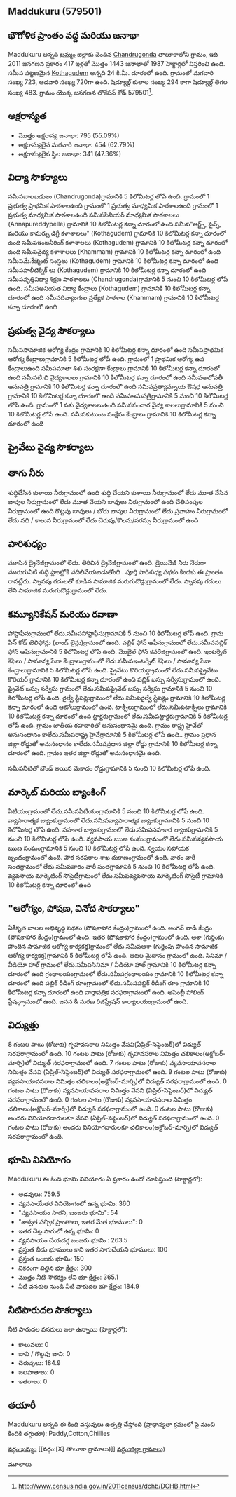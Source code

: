 {{Infobox settlement
| name=Maddukuru
| native_name=
| native_name_lang=
| other_name=
| nickname=
| settlement_type=Village
| image_skyline=
| image_alt=
| image_caption=
| pushpin_map=India Telangana
| pushpin_label_position=right
| pushpin_map_alt=
| pushpin_map_caption=Location in Telangana, India
| latd=
| latm=
| lats=
| latNS=
| longd=
| longm=
| longs=
| longEW=
| coordinates_display=inline,title
| subdivision_type=[[ದೇಶ]]
| subdivision_name={{flag|India}}
| subdivision_type1=[[States and territories of India|State]]
| subdivision_name1=తెలoగాణ 
| subdivision_type2=[[List of districts of India|District]]
| subdivision_name2=ఖమ్మం
| subdivision_type3=Tahsil
| subdivision_name3=Chandrugonda
| website=
| established_title=<!-- Established -->
| established_date=
| founder=
| named_for=
| government_type=
| governing_body=
| unit_pref=Metric=
| area_footnotes=
| area_rank=
| area_total_km2=19.87
| elevation_footnotes=
| elevation_m=
| population_total=1443
| population_as_of=2011
| population_rank=
| population_density_km2=72
| population_demonym=
| population_footnotes=
| demographics_type1=Languages
| demographics1_title1=Official
| demographics1_info1=[[Telugu language|Telugu]]
| timezone1=[[Indian Standard Time|IST]]
| utc_offset1==+5:30
| postal_code_type=[[Postal Index Number|PIN]]
| postal_code=507116
| area_code_type=Telephone code
| area_code=
| registration_plate=
| blank1_name_sec1=Nearest city
| blank1_info_sec1=[[Kothagudem]]
| blank2_name_sec1=[[Human sex ratio|Sex ratio]]
| blank2_info_sec1=995 [[male|♂]]/[[female|♀]]
| blank3_name_sec1=Literacy
| blank3_info_sec1=55.09%
| blank1_name_sec2=[[2011 Census of India|2011 census]] code
| blank1_info_sec2=579501
| footnotes=
}}

== Maddukuru (579501) ==

== భౌగోళిక ప్రాంతం వద్ద మరియు జనాభా ==

Maddukuru అన్నది [[ఖమ్మం]] జిల్లాకు చెందిన [[Chandrugonda]] తాలూకాలోని గ్రామం, ఇది 2011 జనగణన ప్రకారం 417 ఇళ్లతో మొత్తం 1443 జనాభాతో 1987 హెక్టార్లలో విస్తరించి ఉంది. సమీప పట్టణమైన [[Kothagudem]] అన్నది 24 కి.మీ. దూరంలో ఉంది. గ్రామంలో మగవారి సంఖ్య 723, ఆడవారి సంఖ్య 720గా ఉంది. షెడ్యూల్డ్ కులాల సంఖ్య 294 కాగా షెడ్యూల్డ్ తెగల సంఖ్య 483. గ్రామం యొక్క జనగణన లొకేషన్ కోడ్ 579501<ref>http://www.censusindia.gov.in/2011census/dchb/DCHB.html</ref>.


== అక్షరాస్యత ==  
* మొత్తం అక్షరాస్య జనాభా: 795 (55.09%)
* అక్షరాస్యులైన మగవారి జనాభా: 454 (62.79%)
* అక్షరాస్యులైన స్త్రీల జనాభా: 341 (47.36%)


== విద్యా సౌకర్యాలు ==  
సమీపబాలబడులు (Chandrugonda)గ్రామానికి 5 కిలోమీటర్ల లోపే ఉంది.
﻿గ్రామంలో 1 ప్రభుత్వ ప్రాథమిక పాఠశాలఉంది
﻿గ్రామంలో 1 ప్రభుత్వ మాధ్యమిక పాఠశాలఉంది
﻿గ్రామంలో 1 ప్రభుత్వ మాధ్యమిక పాఠశాలఉంది
సమీపసీనియర్ మాధ్యమిక పాఠశాలలు (Annapureddypelle) గ్రామానికి 10 కిలోమీటర్ల కన్నా దూరంలో ఉంది
సమీప"ఆర్ట్స్, సైన్స్, మరియు కామర్సు డిగ్రీ కళాశాలలు" (Kothagudem) గ్రామానికి 10 కిలోమీటర్ల కన్నా దూరంలో ఉంది
సమీపఇంజనీరింగ్ కళాశాలలు (Kothagudem) గ్రామానికి 10 కిలోమీటర్ల కన్నా దూరంలో ఉంది
సమీపవైద్య కళాశాలలు (Khammam) గ్రామానికి 10 కిలోమీటర్ల కన్నా దూరంలో ఉంది
సమీపమేనేజ్మెంట్ సంస్థలు (Kothagudem) గ్రామానికి 10 కిలోమీటర్ల కన్నా దూరంలో ఉంది
సమీపపాలీటెక్నిక్ లు (Kothagudem) గ్రామానికి 10 కిలోమీటర్ల కన్నా దూరంలో ఉంది
సమీపవృత్తివిద్యా శిక్షణ పాఠశాలలు (Chandrugonda)గ్రామానికి 5 నుంచి 10 కిలోమీటర్ల లోపే ఉంది.
సమీపఅనియత విద్యా కేంద్రాలు (Kothagudem) గ్రామానికి 10 కిలోమీటర్ల కన్నా దూరంలో ఉంది
సమీపదివ్యాంగుల ప్రత్యేక పాఠశాల (Khammam) గ్రామానికి 10 కిలోమీటర్ల కన్నా దూరంలో ఉంది



== ప్రభుత్వ వైద్య సౌకర్యాలు ==
సమీపసామాజిక ఆరోగ్య కేంద్రం గ్రామానికి 10 కిలోమీటర్ల కన్నా దూరంలో ఉంది
సమీపప్రాథమిక ఆరోగ్య కేంద్రాలుగ్రామానికి 5 కిలోమీటర్ల లోపే ఉంది.
﻿గ్రామంలో 1 ప్రాథమిక ఆరోగ్య ఉప కేంద్రాలుఉంది
సమీపమాతా శిశు సంరక్షణా కేంద్రాలు గ్రామానికి 10 కిలోమీటర్ల కన్నా దూరంలో ఉంది
సమీపటి.బి వైద్యశాలలు గ్రామానికి 10 కిలోమీటర్ల కన్నా దూరంలో ఉంది
సమీపఅలోపతీ ఆసుపత్రి గ్రామానికి 10 కిలోమీటర్ల కన్నా దూరంలో ఉంది
సమీపప్రత్యామ్నాయ ఔషధ ఆసుపత్రి గ్రామానికి 10 కిలోమీటర్ల కన్నా దూరంలో ఉంది
సమీపఆసుపత్రిగ్రామానికి 5 నుంచి 10 కిలోమీటర్ల లోపే ఉంది.
﻿గ్రామంలో 1 పశు వైద్యశాలలుఉంది
సమీపసంచార వైద్య శాలలుగ్రామానికి 5 నుంచి 10 కిలోమీటర్ల లోపే ఉంది.
సమీపకుటుంబ సంక్షేమ కేంద్రాలు గ్రామానికి 10 కిలోమీటర్ల కన్నా దూరంలో ఉంది


== ప్రైవేటు వైద్య సౌకర్యాలు ==











== తాగు నీరు ==
శుద్ధిచేసిన కుళాయి నీరుగ్రామంలో ఉంది
శుద్ధి చేయని కుళాయి నీరుగ్రామంలో లేదు
మూత వేసిన బావుల నీరుగ్రామంలో లేదు
మూత వేయని బావులు నీరుగ్రామంలో ఉంది
చేతిపంపుల నీరుగ్రామంలో ఉంది
గొట్టపు బావులు / బోరు బావుల నీరుగ్రామంలో లేదు
ప్రవాహం నీరుగ్రామంలో లేదు
నది / కాలువ నీరుగ్రామంలో లేదు
చెరువు/కొలను/సరస్సు నీరుగ్రామంలో ఉంది


== పారిశుధ్యం ==
మూసిన డ్రైనేజీగ్రామంలో లేదు.
తెరిచిన డ్రైనేజీగ్రామంలో ఉంది.
డ్రెయినేజీ నీరు నేరుగా మురుగునీటి శుద్ధి ప్లాంట్లోకి వదిలివేయబడుతోంది .
పూర్తి పారిశుధ్య పథకం కిందకు ఈ ప్రాంతం రావట్లేదు.
స్నానపు గదులతో కూడిన సామాజిక మరుగుదొడ్లుగ్రామంలో లేదు.
స్నానపు గదులు లేని సామాజిక మరుగుదొడ్లుగ్రామంలో లేదు.


== కమ్యూనికేషన్ మరియు రవాణా ==
పోస్టాఫీసుగ్రామంలో లేదు.సమీపపోస్టాఫీసుగ్రామానికి 5 నుంచి 10 కిలోమీటర్ల లోపే ఉంది.
గ్రామ పిన్ కోడ్
టెలిఫోన్లు (లాండ్ లైన్లు)గ్రామంలో ఉంది.
పబ్లిక్ ఫోన్ ఆఫీసుగ్రామంలో లేదు.సమీపపబ్లిక్ ఫోన్ ఆఫీసుగ్రామానికి 5 కిలోమీటర్ల లోపే ఉంది.
మొబైల్ ఫోన్ కవరేజిగ్రామంలో ఉంది.
ఇంటర్నెట్ కెఫెలు / సామాన్య సేవా కేంద్రాలుగ్రామంలో లేదు.సమీపఇంటర్నెట్ కెఫెలు / సామాన్య సేవా కేంద్రాలుగ్రామానికి 5 కిలోమీటర్ల లోపే ఉంది.
ప్రైవేటు కొరియర్గ్రామంలో లేదు.సమీపప్రైవేటు కొరియర్ గ్రామానికి 10 కిలోమీటర్ల కన్నా దూరంలో ఉంది
పబ్లిక్ బస్సు సర్వీసుగ్రామంలో ఉంది.
ప్రైవేట్ బస్సు సర్వీసు గ్రామంలో లేదు.సమీపప్రైవేట్ బస్సు సర్వీసు గ్రామానికి 5 నుంచి 10 కిలోమీటర్ల లోపే ఉంది.
రైల్వే స్టేషన్లుగ్రామంలో లేదు.సమీపరైల్వే స్టేషన్లు గ్రామానికి 10 కిలోమీటర్ల కన్నా దూరంలో ఉంది
ఆటోలుగ్రామంలో ఉంది.
టాక్సీలుగ్రామంలో లేదు.సమీపటాక్సీలు గ్రామానికి 10 కిలోమీటర్ల కన్నా దూరంలో ఉంది
ట్రాక్టరుగ్రామంలో లేదు.సమీపట్రాక్టరుగ్రామానికి 5 కిలోమీటర్ల లోపే ఉంది.
గ్రామం జాతీయ రహదారితో అనుసంధానమై ఉంది.
గ్రామం రాష్ట్ర హైవేతో అనుసంధానం కాలేదు.సమీపరాష్ట్ర హైవేగ్రామానికి 5 కిలోమీటర్ల లోపే ఉంది..
గ్రామం ప్రధాన జిల్లా రోడ్డుతో అనుసంధానం కాలేదు.సమీపప్రధాన జిల్లా రోడ్డు గ్రామానికి 10 కిలోమీటర్ల కన్నా దూరంలో ఉంది.
గ్రామం ఇతర జిల్లా రోడ్డుతో అనుసంధానమై ఉంది.


సమీపనీటితో బౌండ్ అయిన మెకాదం రోడ్డుగ్రామానికి 5 నుంచి 10 కిలోమీటర్ల లోపే ఉంది.




== మార్కెట్ మరియు బ్యాంకింగ్ ==
ఏటియంగ్రామంలో లేదు.సమీపఏటియంగ్రామానికి 5 నుంచి 10 కిలోమీటర్ల లోపే ఉంది.
వ్యాపారాత్మక బ్యాంకుగ్రామంలో లేదు.సమీపవ్యాపారాత్మక బ్యాంకుగ్రామానికి 5 నుంచి 10 కిలోమీటర్ల లోపే ఉంది.
సహకార బ్యాంకుగ్రామంలో లేదు.సమీపసహకార బ్యాంకుగ్రామానికి 5 నుంచి 10 కిలోమీటర్ల లోపే ఉంది.
వ్యవసాయ ఋణ సంఘంగ్రామంలో లేదు.సమీపవ్యవసాయ ఋణ సంఘంగ్రామానికి 5 నుంచి 10 కిలోమీటర్ల లోపే ఉంది.
స్వయం సహాయక బృందంగ్రామంలో ఉంది.
పౌర సరఫరాల శాఖ దుకాణంగ్రామంలో ఉంది.
వారం వారీ సంతగ్రామంలో లేదు.సమీపవారం వారీ సంతగ్రామానికి 5 నుంచి 10 కిలోమీటర్ల లోపే ఉంది.
వ్యవసాయ మార్కెటింగ్ సొసైటీగ్రామంలో లేదు.సమీపవ్యవసాయ మార్కెటింగ్ సొసైటీ గ్రామానికి 10 కిలోమీటర్ల కన్నా దూరంలో ఉంది


== "ఆరోగ్యం, పోషణ, వినోద సౌకర్యాలు" ==
ఏకీకృత బాలల అభివృద్ధి పథకం (పోషకాహార కేంద్రం)గ్రామంలో ఉంది.
అంగన్ వాడీ కేంద్రం (పోషకాహార కేంద్రం)గ్రామంలో ఉంది.
ఇతర (పోషకాహార కేంద్రం)గ్రామంలో ఉంది.
ఆశా (గుర్తింపు పొందిన సామాజిక ఆరోగ్య కార్యకర్త)గ్రామంలో లేదు.సమీపఆశా (గుర్తింపు పొందిన సామాజిక ఆరోగ్య కార్యకర్త)గ్రామానికి 5 కిలోమీటర్ల లోపే ఉంది.
ఆటల మైదానం గ్రామంలో ఉంది.
సినిమా / వీడియో హాల్ గ్రామంలో లేదు.సమీపసినిమా / వీడియో హాల్  గ్రామానికి 10 కిలోమీటర్ల కన్నా దూరంలో ఉంది
గ్రంథాలయంగ్రామంలో లేదు.సమీపగ్రంథాలయం గ్రామానికి 10 కిలోమీటర్ల కన్నా దూరంలో ఉంది
పబ్లిక్ రీడింగ్ రూంగ్రామంలో లేదు.సమీపపబ్లిక్ రీడింగ్ రూం గ్రామానికి 10 కిలోమీటర్ల కన్నా దూరంలో ఉంది
వార్తాపత్రిక సరఫరాగ్రామంలో ఉంది.
అసెంబ్లీ పోలింగ్ స్టేషన్గ్రామంలో ఉంది.
జనన & మరణ రిజిస్ట్రేషన్ కార్యాలయంగ్రామంలో ఉంది.


== విద్యుత్తు ==
8 గంటల పాటు (రోజుకు)  గృహావసరాల నిమిత్తం వేసవి(ఏప్రిల్-సెప్టెంబర్)లో విద్యుత్ సరఫరాగ్రామంలో ఉంది.
10 గంటల పాటు (రోజుకు)  గృహావసరాల నిమిత్తం చలికాలం(అక్టోబర్-మార్చి)లో విద్యుత్ సరఫరాగ్రామంలో ఉంది.
7 గంటల పాటు (రోజుకు) వ్యవసాయావసరాల నిమిత్తం వేసవి (ఏప్రిల్-సెప్టెంబర్)లో విద్యుత్ సరఫరాగ్రామంలో ఉంది.
9 గంటల పాటు (రోజుకు) వ్యవసాయావసరాల నిమిత్తం చలికాలం(అక్టోబర్-మార్చి)లో విద్యుత్ సరఫరాగ్రామంలో ఉంది.
0 గంటల పాటు (రోజుకు) వ్యవసాయావసరాల నిమిత్తం వేసవి (ఏప్రిల్-సెప్టెంబర్)లో విద్యుత్ సరఫరాగ్రామంలో ఉంది.
0 గంటల పాటు (రోజుకు) వ్యవసాయావసరాల నిమిత్తం చలికాలం(అక్టోబర్-మార్చి)లో విద్యుత్ సరఫరాగ్రామంలో ఉంది.
0 గంటల పాటు (రోజుకు) అందరు వినియోగదారులకూ వేసవి (ఏప్రిల్-సెప్టెంబర్)లో విద్యుత్ సరఫరాగ్రామంలో ఉంది.
0 గంటల పాటు (రోజుకు) అందరు వినియోగదారులకూ చలికాలం(అక్టోబర్-మార్చి)లో విద్యుత్ సరఫరాగ్రామంలో ఉంది.


== భూమి వినియోగం ==
Maddukuru ఈ కింది భూమి వినియోగం ఏ ప్రకారం ఉందో చూపిస్తుంది (హెక్టార్లలో):
* అడవులు: 759.5
* వ్యవసాయేతర వినియోగంలో ఉన్న భూమి: 360
* "వ్యవసాయం సాగని, బంజరు భూమి": 54
* "శాశ్వత పచ్చిక ప్రాంతాలు, ఇతర మేత భూములు": 0
* ఇతర చెట్ల సాగులో ఉన్న భూమి: 0
* వ్యవసాయం చేయదగ్గ బంజరు భూమి : 263.5
* ప్రస్తుత బీడు భూములు కాని ఇతర సాగుచేయని భూములు: 100
* ప్రస్తుత బంజరు భూమి: 150
* నికరంగా విత్తిన భూ క్షేత్రం: 300
* మొత్తం నీటి సౌకర్యం లేని భూ క్షేత్రం: 365.1
* నీటి వనరుల నుండి నీటి పారుదల భూ క్షేత్రం: 184.9


== నీటిపారుదల సౌకర్యాలు  ==
నీటి పారుదల వనరులు ఇలా ఉన్నాయి (హెక్టార్లలో):
* కాలువలు: 0
* బావి / గొట్టపు బావి: 0
* చెరువులు: 184.9
* జలపాతాలు: 0
* ఇతరాలు: 0


== తయారీ ==
Maddukuru అన్నది ఈ కింది వస్తువులు ఉత్పత్తి చేస్తోంది (ప్రాధాన్యతా క్రమంలో పై నుంచి కిందికి తగ్గుతూ): Paddy,Cotton,Chillies


[[వర్గం:ఖమ్మం]]
[[వర్గం:[X] తాలూకా గ్రామాలు)]]
[[వర్గం:జిల్లా గ్రామాలు)]]


మూలాలు
{{మూలాలజాబితా}}


